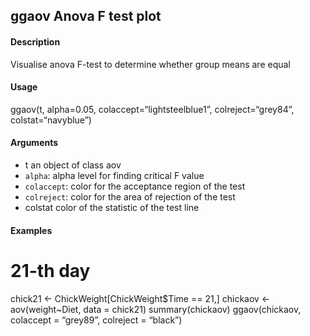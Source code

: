 ## ggaov Anova F test plot

#### Description
Visualise anova F-test to determine whether group means are equal

#### Usage
ggaov(t, alpha=0.05, colaccept="lightsteelblue1",
colreject="grey84", colstat="navyblue")


#### Arguments
* t an object of class aov
* ``alpha``: alpha level for finding critical F value
* ``colaccept``:  color for the acceptance region of the test
* ``colreject``:   color for the area of rejection of the test
* colstat color of the statistic of the test line

#### Examples

# 21-th day
chick21 <- ChickWeight[ChickWeight$Time == 21,]
chickaov <- aov(weight~Diet, data = chick21)
summary(chickaov)
ggaov(chickaov, colaccept = "grey89", colreject = "black")

